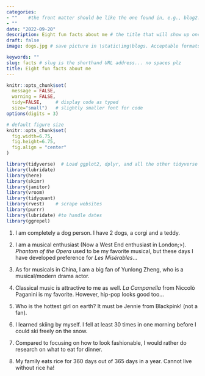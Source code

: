```yaml
---
categories:  
- ""    #the front matter should be like the one found in, e.g., blog2.md. It cannot be like the normal Rmd we used
- ""
date: "2022-09-20"
description: Eight fun facts about me # the title that will show up once someone gets to this page
draft: false
image: dogs.jpg # save picture in \static\img\blogs. Acceptable formats= jpg, jpeg, or png . Your iPhone pics wont work

keywords: ""
slug: facts # slug is the shorthand URL address... no spaces plz
title: Eight fun facts about me
---
```


```r
knitr::opts_chunk$set(
  message = FALSE, 
  warning = FALSE, 
  tidy=FALSE,     # display code as typed
  size="small")   # slightly smaller font for code
options(digits = 3)

# default figure size
knitr::opts_chunk$set(
  fig.width=6.75, 
  fig.height=6.75,
  fig.align = "center"
)
```

```r
library(tidyverse)  # Load ggplot2, dplyr, and all the other tidyverse packages
library(lubridate)
library(here)
library(skimr)
library(janitor)
library(vroom)
library(tidyquant)
library(rvest)    # scrape websites
library(purrr)  
library(lubridate) #to handle dates
library(ggrepel)
```

1.  I am completely a dog person. I have 2 dogs, a corgi and a teddy.

2.  I am a musical enthusiast (Now a West End enthusiast in London;\>). *Phantom of the Opera* used to be my favorite musical, but these days I have developed preference for *Les Misérables*...

3.  As for musicals in China, I am a big fan of Yunlong Zheng, who is a musical/modern drama actor.

4.  Classical music is attractive to me as well. *La Campanella* from Niccolò Paganini is my favorite. However, hip-pop looks good too...

5.  Who is the hottest girl on earth? It must be Jennie from Blackpink! (not a fan).

6.  I learned skiing by myself. I fell at least 30 times in one morning before I could ski freely on the snow.

7.  Compared to focusing on how to look fashionable, I would rather do research on what to eat for dinner.

8.  My family eats rice for 360 days out of 365 days in a year. Cannot live without rice ha!
